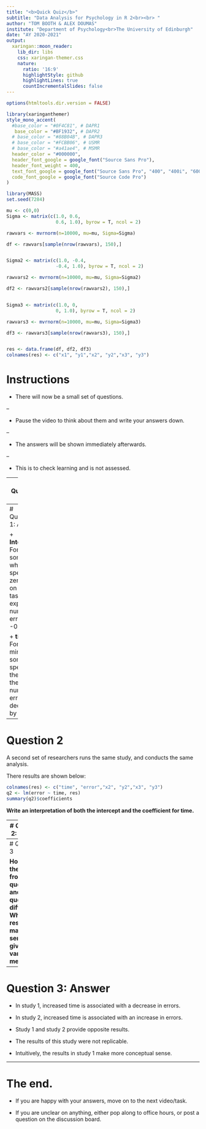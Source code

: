 ```yaml
---
title: "<b>Quick Quiz</b>"
subtitle: "Data Analysis for Psychology in R 2<br><br> "
author: "TOM BOOTH & ALEX DOUMAS"
institute: "Department of Psychology<br>The University of Edinburgh"
date: "AY 2020-2021"
output:
  xaringan::moon_reader:
    lib_dir: libs
    css: xaringan-themer.css
    nature:
      ratio: '16:9'
      highlightStyle: github
      highlightLines: true
      countIncrementalSlides: false
---
```



```r
options(htmltools.dir.version = FALSE)
```

```r
library(xaringanthemer)
style_mono_accent(
  #base_color = "#0F4C81", # DAPR1
   base_color = "#BF1932", # DAPR2
  # base_color = "#88B04B", # DAPR3 
  # base_color = "#FCBB06", # USMR
  # base_color = "#a41ae4", # MSMR
  header_color = "#000000",
  header_font_google = google_font("Source Sans Pro"),
  header_font_weight = 400,
  text_font_google = google_font("Source Sans Pro", "400", "400i", "600", "600i"),
  code_font_google = google_font("Source Code Pro")
)
```

```r
library(MASS)
set.seed(7284)

mu <- c(0,0)
Sigma <- matrix(c(1.0, 0.6,
                  0.6, 1.0), byrow = T, ncol = 2)

rawvars <- mvrnorm(n=10000, mu=mu, Sigma=Sigma)

df <- rawvars[sample(nrow(rawvars), 150),]


Sigma2 <- matrix(c(1.0, -0.4,
                  -0.4, 1.0), byrow = T, ncol = 2)

rawvars2 <- mvrnorm(n=10000, mu=mu, Sigma=Sigma2)

df2 <- rawvars2[sample(nrow(rawvars2), 150),]


Sigma3 <- matrix(c(1.0, 0,
                  0, 1.0), byrow = T, ncol = 2)

rawvars3 <- mvrnorm(n=10000, mu=mu, Sigma=Sigma3)

df3 <- rawvars3[sample(nrow(rawvars3), 150),]


res <- data.frame(df, df2, df3)
colnames(res) <- c("x1", "y1","x2", "y2","x3", "y3")
```


# Instructions
+ There will now be a small set of questions. 

--

+ Pause the video to think about them and write your answers down. 

--

+ The answers will be shown immediately afterwards.

--

+ This is to check learning and is not assessed.

---
# Question 1

I conduct a study where I measure the time it takes (in minutes) for a participant to complete a task, where the score for the task is the number of errors they make. 

My outcome measure is errors, and my predictor is time. 

I get the following results:


```r
colnames(res) <- c("x1", "y1","time", "error","x3", "y3")
q1 <- lm(error ~ time, res)
summary(q1)$coefficients
```


**Write an interpretation of both the intercept and the coefficient for time.**

---
# Question 1: Answer

+ **Intercept**: For someone who spends zero time on the task the expected number of errors is -0.002 

+ **time**: For every minute someone spends on the task, the number of errors decreases by -0.46


---
# Question 2

A second set of researchers runs the same study, and conducts the same analysis. 

There results are shown below:


```r
colnames(res) <- c("time", "error","x2", "y2","x3", "y3")
q2 <- lm(error ~ time, res)
summary(q2)$coefficients
```


**Write an interpretation of both the intercept and the coefficient for time.**


---
# Question 2: Answer

+ **Intercept**: For someone who spends zero time on the task the expected number of errors is -0.06 

+ **time**: For every minute someone spends on the task, the number of errors increases by 0.60


---
# Question 3

**How do the results from question 1 and question 2 differ? Which results make most sense given the variables measured?**



---
# Question 3: Answer

+ In study 1, increased time is associated with a decrease in errors.

+ In study 2, increased time is associated with an increase in errors.

+ Study 1 and study 2 provide opposite results. 

+ The results of this study were not replicable. 

+ Intuitively, the results in study 1 make more conceptual sense.



---
# The end.

+ If you are happy with your answers, move on to the next video/task.

+ If you are unclear on anything, either pop along to office hours, or post a question on the discussion board. 